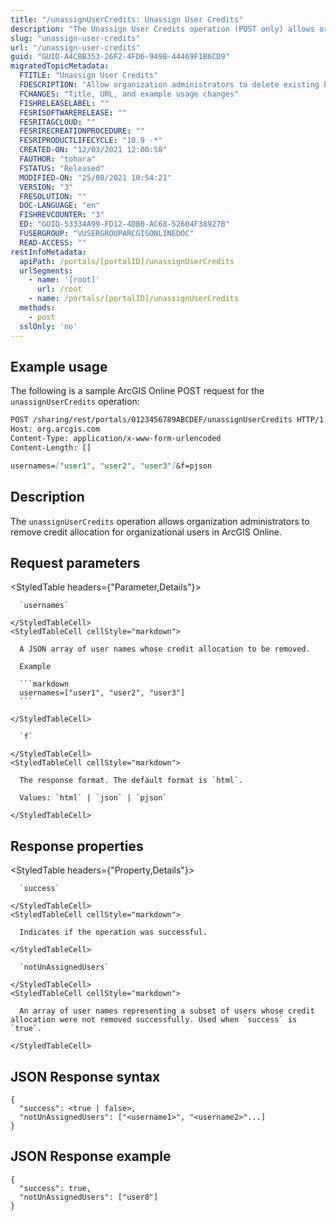```yaml
---
title: "/unassignUserCredits: Unassign User Credits"
description: "The Unassign User Credits operation (POST only) allows organization administrators to remove credits allocation for organizational users in ArcGIS Online."
slug: "unassign-user-credits"
url: "/unassign-user-credits"
guid: "GUID-A4CBB353-26F2-4FD6-949B-44469F1B6CD9"
migratedTopicMetadata:
  FTITLE: "Unassign User Credits"
  FDESCRIPTION: "Allow organization administrators to delete existing budget credits for users"
  FCHANGES: "Title, URL, and example usage changes"
  FISHRELEASELABEL: ""
  FESRISOFTWARERELEASE: ""
  FESRITAGCLOUD: ""
  FESRIRECREATIONPROCEDURE: ""
  FESRIPRODUCTLIFECYCLE: "10.9 -*"
  CREATED-ON: "12/03/2021 12:00:58"
  FAUTHOR: "tohara"
  FSTATUS: "Released"
  MODIFIED-ON: "25/08/2021 10:54:21"
  VERSION: "3"
  FRESOLUTION: ""
  DOC-LANGUAGE: "en"
  FISHREVCOUNTER: "3"
  ED: "GUID-53334A99-FD12-4DB0-AC68-52604F38927B"
  FUSERGROUP: "VUSERGROUPARCGISONLINEDOC"
  READ-ACCESS: ""
restInfoMetadata:
  apiPath: /portals/[portalID]/unassignUserCredits
  urlSegments:
    - name: '[root]'
      url: /root
    - name: /portals/[portalID]/unassignUserCredits
  methods:
    - post
  sslOnly: 'no'
---
```


## Example usage

The following is a sample ArcGIS Online POST request for the `unassignUserCredits` operation:

```markdown
POST /sharing/rest/portals/0123456789ABCDEF/unassignUserCredits HTTP/1.1
Host: org.arcgis.com
Content-Type: application/x-www-form-urlencoded
Content-Length: []

usernames=["user1", "user2", "user3"]&f=pjson
```

## Description

The `unassignUserCredits` operation allows organization administrators to remove credit allocation for organizational users in ArcGIS Online.


##  Request parameters

<StyledTable headers={"Parameter,Details"}>
  <StyledTableRow>
    <StyledTableCell cellStyle="markdown">

      `usernames` 

    </StyledTableCell>
    <StyledTableCell cellStyle="markdown">

      A JSON array of user names whose credit allocation to be removed.

      Example

      ```markdown
      usernames=["user1", "user2", "user3"]
      ```

    </StyledTableCell>
  </StyledTableRow>
  <StyledTableRow>
    <StyledTableCell cellStyle="markdown">

      `f` 

    </StyledTableCell>
    <StyledTableCell cellStyle="markdown">

      The response format. The default format is `html`.

      Values: `html` | `json` | `pjson`

    </StyledTableCell>
  </StyledTableRow>
</StyledTable>


## Response properties

<StyledTable headers={"Property,Details"}>
  <StyledTableRow>
    <StyledTableCell cellStyle="markdown">

      `success` 

    </StyledTableCell>
    <StyledTableCell cellStyle="markdown">

      Indicates if the operation was successful.

    </StyledTableCell>
  </StyledTableRow>
  <StyledTableRow>
    <StyledTableCell cellStyle="markdown">

      `notUnAssignedUsers` 

    </StyledTableCell>
    <StyledTableCell cellStyle="markdown">

      An array of user names representing a subset of users whose credit allocation were not removed successfully. Used when `success` is `true`.

    </StyledTableCell>
  </StyledTableRow>
</StyledTable>


## JSON Response syntax

```other
{
  "success": <true | false>,
  "notUnAssignedUsers": ["<username1>", "<username2>"...]
}
```

## JSON Response example

```other
{
  "success": true,
  "notUnAssignedUsers": ["user8"]
}
```